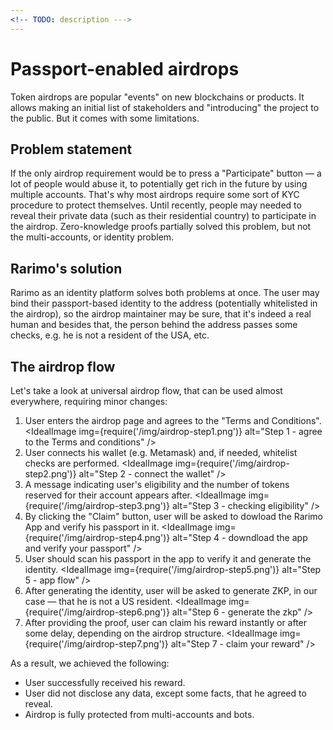 ```yaml
---
<!-- TODO: description --->
---
```


# Passport-enabled airdrops

Token airdrops are popular "events" on new blockchains or products. It allows making an initial list of stakeholders and "introducing" the project to the public.
But it comes with some limitations.

## Problem statement

If the only airdrop requirement would be to press a "Participate" button — a lot of people would abuse it, to potentially get rich in the future by using multiple accounts.
That's why most airdrops require some sort of KYC procedure to protect themselves.
Until recently, people may needed to reveal their private data (such as their residential country) to participate in the airdrop.
Zero-knowledge proofs partially solved this problem, but not the multi-accounts, or identity problem.

## Rarimo's solution

Rarimo as an identity platform solves both problems at once.
The user may bind their passport-based identity to the address (potentially whitelisted in the airdrop), so the airdrop maintainer may be sure, that it's indeed a real human and besides that, the person behind the address passes some checks, e.g. he is not a resident of the USA, etc.

## The airdrop flow

Let's take a look at universal airdrop flow, that can be used almost everywhere, requiring minor changes:

<!-- TODO: add flow pictures --->

1. User enters the airdrop page and agrees to the "Terms and Conditions".
    <IdealImage img={require('/img/airdrop-step1.png')} alt="Step 1 - agree to the Terms and conditions" />
1. User connects his wallet (e.g. Metamask) and, if needed, whitelist checks are performed.
    <IdealImage img={require('/img/airdrop-step2.png')} alt="Step 2 - connect the wallet" />
1. A message indicating user's eligibility and the number of tokens reserved for their account appears after.
    <IdealImage img={require('/img/airdrop-step3.png')} alt="Step 3 - checking eligibility" />
1. By clicking the "Claim" button, user will be asked to dowload the Rarimo App and verify his passport in it.
    <IdealImage img={require('/img/airdrop-step4.png')} alt="Step 4 - downdload the app and verify your passport" />
1. User should scan his passport in the app to verify it and generate the identity.
    <IdealImage img={require('/img/airdrop-step5.png')} alt="Step 5 - app flow" />
1. After generating the identity, user will be asked to generate ZKP, in our case — that he is not a US resident.
    <IdealImage img={require('/img/airdrop-step6.png')} alt="Step 6 - generate the zkp" />
1. After providing the proof, user can claim his reward instantly or after some delay, depending on the airdrop structure.
    <IdealImage img={require('/img/airdrop-step7.png')} alt="Step 7 - claim your reward" />

As a result, we achieved the following:
- User successfully received his reward.
- User did not disclose any data, except some facts, that he agreed to reveal.
- Airdrop is fully protected from multi-accounts and bots.